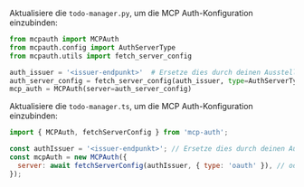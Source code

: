 

<Tabs groupId="sdk">

<TabItem value="python" label="Python">

Aktualisiere die `todo-manager.py`, um die MCP Auth-Konfiguration einzubinden:

```python
from mcpauth import MCPAuth
from mcpauth.config import AuthServerType
from mcpauth.utils import fetch_server_config

auth_issuer = '<issuer-endpunkt>'  # Ersetze dies durch deinen Aussteller-Endpunkt
auth_server_config = fetch_server_config(auth_issuer, type=AuthServerType.OAUTH) # oder AuthServerType.OIDC
mcp_auth = MCPAuth(server=auth_server_config)
```

</TabItem>
<TabItem value="node" label="Node.js">

Aktualisiere die `todo-manager.ts`, um die MCP Auth-Konfiguration einzubinden:

```js
import { MCPAuth, fetchServerConfig } from 'mcp-auth';

const authIssuer = '<issuer-endpunkt>'; // Ersetze dies durch deinen Aussteller-Endpunkt
const mcpAuth = new MCPAuth({
  server: await fetchServerConfig(authIssuer, { type: 'oauth' }), // oder { type: 'oidc' }
});
```

</TabItem>
</Tabs>

<MalformedMetadataTranspilation />
<ManualMetadataFetching />